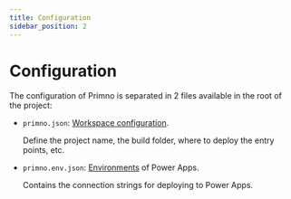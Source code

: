 ```yaml
---
title: Configuration
sidebar_position: 2
---
```


# Configuration
The configuration of Primno is separated in 2 files available in the root of the project:

- `primno.json`: [Workspace configuration](./workspace).

    Define the project name, the build folder, where to deploy the entry points, etc.

- `primno.env.json`: [Environments](./environment) of Power Apps.

    Contains the connection strings for deploying to Power Apps.

<DocCardList />